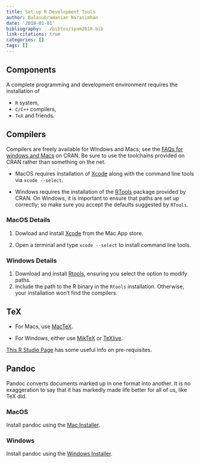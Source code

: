 ```yaml
---
title: Set up R Development Tools
author: Balasubramanian Narasimhan
date: '2018-01-01'
bibliography: ../bibtex/ipam2018.bib
link-citations: true
categories: []
tags: []
---
```


## Components

A complete programming and development environment requires the
installation of 

- `R` system,
- `C/C++` compilers,
- `TeX` and friends.

## Compilers

Compilers are freely available for Windows and Macs; see the
[FAQs for windows and Macs](https://cran.rstudio.com/faqs.html) on
CRAN. Be sure to use the toolchains provided on CRAN rather than
something on the net.

- MacOS requires installation of
[Xcode](https://developer.apple.com/xcode/) along with the command
line tools via `xcode --select`.

- Windows requires the installation of the
[RTools](https://cran.rstudio.com/bin/windows/Rtools/) package
provided by CRAN. On Windows, it is important to ensure that paths are
set up correctly; so make sure you accept the defaults suggested by
`RTools`.

### MacOS Details

1. Dowload and install [Xcode](https://developer.apple.com/xcode/) from
  the Mac App store. 

2. Open a terminal and type `xcode --select` to install command line
   tools.

### Windows Details

1. Download and install
   [Rtools](https://cran.rstudio.com/bin/windows/Rtools/Rtools34.exe),
   ensuring you select the option to modify paths.
2. Include the path to the R binary in the `Rtools`
   installation. Otherwise, your installation won't find the
   compilers.

## TeX

- For Macs, use [MacTeX](https://tug.org/mactex/).

- For Windows, either use
  [MikTeX](https://miktex.org/download) or [TeXlive](https://tug.org/texlive/acquire-netinstall.html).

[This R Studio
Page](https://support.rstudio.com/hc/en-us/articles/200486498-Package-Development-Prerequisites)
has some useful info on pre-requisites.

## Pandoc

Pandoc converts documents marked up in one format into another. It is
no exaggeration to say that it has markedly made life better for all
of us, like TeX did. 

### MacOS

Install pandoc using the [Mac
Installer](https://github.com/jgm/pandoc/releases/download/2.0.6/pandoc-2.0.6-macOS.pkg).

### Windows

Install pandoc using the [Windows
Installer](https://github.com/jgm/pandoc/releases/download/2.0.6/pandoc-2.0.6-windows.msi).
